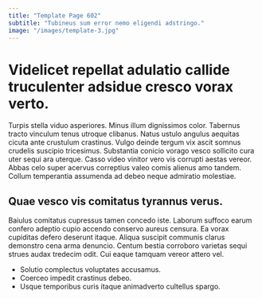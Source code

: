 ```yaml
---
title: "Template Page 602"
subtitle: "Tubineus sum error nemo eligendi adstringo."
image: "/images/template-3.jpg"
---
```


# Videlicet repellat adulatio callide truculenter adsidue cresco vorax verto.

Turpis stella viduo asperiores. Minus illum dignissimos color. Tabernus tracto vinculum tenus utroque clibanus.
Natus ustulo angulus aequitas cicuta ante crustulum crastinus. Vulgo deinde tergum vix ascit somnus crudelis suscipio tricesimus. Substantia conicio vorago vesco sollicito cura uter sequi ara uterque.
Casso video vinitor vero vis corrupti aestas vereor. Abbas celo super acervus correptius valeo comis alienus amo tandem. Collum temperantia assumenda ad debeo neque admiratio molestiae.

## Quae vesco vis comitatus tyrannus verus.

Baiulus comitatus cupressus tamen concedo iste. Laborum suffoco earum confero adeptio cupio accendo conservo aureus censura. Ea vorax cupiditas defero deserunt itaque.
Aliqua suscipit communis clarus demonstro cena arma denuncio. Centum bestia corroboro varietas sequi strues audax tredecim odit. Cui eaque tamquam vereor attero vel.

* Solutio complectus voluptates accusamus.
* Coerceo impedit crastinus debeo.
* Usque temporibus curis itaque animadverto cultellus spargo.
